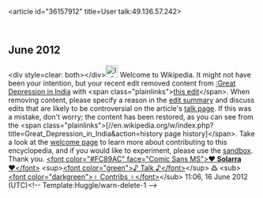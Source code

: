 <article id="36157912" title=User talk:49.136.57.242>
	<talkpage id="36157912" title="User talk:49.136.57.242">

== June 2012 ==

&lt;div style=clear: both&gt;&lt;/div&gt;[[Image:Information.svg|25px|alt=|link=]] Welcome to Wikipedia. It might not have been your intention, but your recent edit removed content from [[:Great Depression in India]] with &lt;span class=&quot;plainlinks&quot;&gt;[http://en.wikipedia.org/wiki/Great_Depression_in_India?diff=497843377 this edit]&lt;/span&gt;. When removing content, please specify a reason in the [[Help:Edit summary|edit summary]] and discuss edits that are likely to be controversial on the article's [[Wikipedia:Talk page|talk page]]. If this was a mistake, don't worry; the content has been restored, as you can see from the &lt;span class=&quot;plainlinks&quot;&gt;[//en.wikipedia.org/w/index.php?title=Great_Depression_in_India&amp;action=history page history]&lt;/span&gt;. Take a look at the [[Wikipedia:Welcoming committee/Welcome to Wikipedia|welcome page]] to learn more about contributing to this encyclopedia, and if you would like to experiment, please use the [[Wikipedia:Sandbox|sandbox]].  Thank you. [[User:Solarra|&lt;font color=&quot;#FC89AC&quot; face=&quot;Comic Sans MS&quot;&gt;'''♥ Solarra ♥'''&lt;/font&gt;]] &lt;sup&gt;[[User talk:Solarra|&lt;font color=&quot;green&quot;&gt;♪ Talk ♪&lt;/font&gt;]]&lt;/sup&gt;  ߷  &lt;sub&gt;[[Special:Contributions/Solarra|&lt;font color=&quot;darkgreen&quot;&gt;♀ Contribs ♀&lt;/font&gt;]]&lt;/sub&gt; 11:06, 16 June 2012 (UTC)&lt;!-- Template:Huggle/warn-delete-1 --&gt;
	</talkpage>
</article>